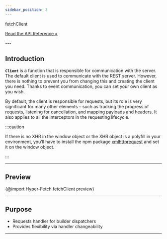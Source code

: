 ```yaml
---
sidebar_position: 3
---
```


<div class="api-link">
  <div class="api-link-title">fetchClient</div>
  <div class="api-link-sub-title">

[Read the API Reference »](/api/Hyper-Fetch/Function/fetchClient.mdx)

  </div>
</div>
---

## Introduction

**`Client`** is a function that is responsible for communication with the server. The default client is used to
communicate with the REST server. However, there is nothing to prevent you from changing this and creating the client
you need. Thanks to event communication, you can set your own client as you wish.

By default, the client is responsible for requests, but its role is very significant for many other elements – such as
tracking the progress of requests, listening for cancellation, and mapping payloads and headers. It also applies to all
the interceptors in the requesting lifecycle.

:::caution

If there is no XHR in the window object or the XHR object is a polyfill in your environment, you’ll have to install the
npm package [xmlhttprequest](https://www.npmjs.com/package/xmlhttprequest) and set it on the window object.

:::

---

## Preview

{@import Hyper-Fetch fetchClient preview}

---

## Purpose

- Requests handler for builder dispatchers
- Provides flexibility via handler changeability

---
